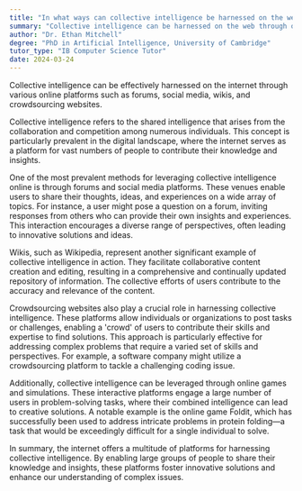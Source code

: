 ```yaml
---
title: "In what ways can collective intelligence be harnessed on the web?"
summary: "Collective intelligence can be harnessed on the web through online platforms like forums, social media, wikis, and crowdsourcing websites."
author: "Dr. Ethan Mitchell"
degree: "PhD in Artificial Intelligence, University of Cambridge"
tutor_type: "IB Computer Science Tutor"
date: 2024-03-24
---
```


Collective intelligence can be effectively harnessed on the internet through various online platforms such as forums, social media, wikis, and crowdsourcing websites.

Collective intelligence refers to the shared intelligence that arises from the collaboration and competition among numerous individuals. This concept is particularly prevalent in the digital landscape, where the internet serves as a platform for vast numbers of people to contribute their knowledge and insights.

One of the most prevalent methods for leveraging collective intelligence online is through forums and social media platforms. These venues enable users to share their thoughts, ideas, and experiences on a wide array of topics. For instance, a user might pose a question on a forum, inviting responses from others who can provide their own insights and experiences. This interaction encourages a diverse range of perspectives, often leading to innovative solutions and ideas.

Wikis, such as Wikipedia, represent another significant example of collective intelligence in action. They facilitate collaborative content creation and editing, resulting in a comprehensive and continually updated repository of information. The collective efforts of users contribute to the accuracy and relevance of the content.

Crowdsourcing websites also play a crucial role in harnessing collective intelligence. These platforms allow individuals or organizations to post tasks or challenges, enabling a 'crowd' of users to contribute their skills and expertise to find solutions. This approach is particularly effective for addressing complex problems that require a varied set of skills and perspectives. For example, a software company might utilize a crowdsourcing platform to tackle a challenging coding issue.

Additionally, collective intelligence can be leveraged through online games and simulations. These interactive platforms engage a large number of users in problem-solving tasks, where their combined intelligence can lead to creative solutions. A notable example is the online game Foldit, which has successfully been used to address intricate problems in protein folding—a task that would be exceedingly difficult for a single individual to solve.

In summary, the internet offers a multitude of platforms for harnessing collective intelligence. By enabling large groups of people to share their knowledge and insights, these platforms foster innovative solutions and enhance our understanding of complex issues.
    